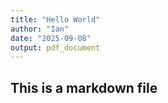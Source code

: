 ```yaml
---
title: "Hello World"
author: "Ian"
date: "2025-09-08"
output: pdf_document
---
```


## This is a markdown file

